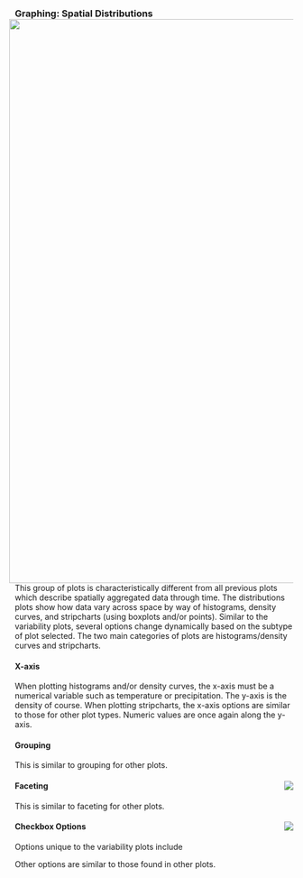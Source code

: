 ### Graphing: Spatial Distributions <img style="float: right; padding-left: 10px; padding-right: 10px" src="screenshots/plotTS_example_1_black.png" width="1000"/>
This group of plots is characteristically different from all previous plots which describe spatially aggregated data through time.
The distributions plots show how data vary across space by way of histograms, density curves, and stripcharts (using boxplots and/or points).
Similar to the variability plots, several options change dynamically based on the subtype of plot selected.
The two main categories of plots are histograms/density curves and stripcharts.

#### X-axis
When plotting histograms and/or density curves, the x-axis must be a numerical variable such as temperature or precipitation. The y-axis is the density of course.
When plotting stripcharts, the x-axis options are similar to those for other plot types. Numeric values are once again along the y-axis.

#### Grouping
This is similar to grouping for other plots.

#### Faceting <img style="float: right; padding-left: 10px; padding-right: 10px" src="screenshots/plotTS_group_white.png"/>
This is similar to faceting for other plots.

#### Checkbox Options <img style="float: right; padding-left: 10px; padding-right: 10px" src="screenshots/plotTS_colors_white.png"/>
Options unique to the variability plots include 

Other options are similar to those found in other plots.